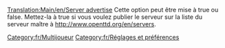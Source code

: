 [[Translation:Main/en/Server advertise]]
Cette option peut être mise à true ou false. Mettez-la à true si vous voulez publier le serveur sur la liste du serveur maître à http://www.openttd.org/en/servers.
[[Category:fr/Multijoueur]]
[[Category:fr/Réglages et préférences]]


{{fr/Amorce}}